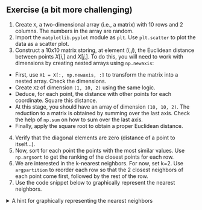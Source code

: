 ::: {.tip}
## Exercise (a bit more challenging)

1. Create `X`, a two-dimensional array (i.e., a matrix) with 10 rows and 2 columns. The numbers in the array are random.
2. Import the `matplotlib.pyplot` module as `plt`. Use `plt.scatter` to plot the data as a scatter plot.
3. Construct a 10x10 matrix storing, at element $(i,j)$, the Euclidean distance between points $X[i,]$ and $X[j,]$. To do this, you will need to work with dimensions by creating nested arrays using `np.newaxis`:
  + First, use `X1 = X[:, np.newaxis, :]` to transform the matrix into a nested array. Check the dimensions.
  + Create `X2` of dimension `(1, 10, 2)` using the same logic.
  + Deduce, for each point, the distance with other points for each coordinate. Square this distance.
  + At this stage, you should have an array of dimension `(10, 10, 2)`. The reduction to a matrix is obtained by summing over the last axis. Check the help of `np.sum` on how to sum over the last axis.
  + Finally, apply the square root to obtain a proper Euclidean distance.
4. Verify that the diagonal elements are zero (distance of a point to itself...).
5. Now, sort for each point the points with the most similar values. Use `np.argsort` to get the ranking of the closest points for each row.
6. We are interested in the k-nearest neighbors. For now, set k=2. Use `argpartition` to reorder each row so that the 2 closest neighbors of each point come first, followed by the rest of the row.
7. Use the code snippet below to graphically represent the nearest neighbors.

:::


::: {.cell .markdown}
```{=html}
<details><summary>A hint for graphically representing the nearest neighbors</summary>
```

~~~python
plt.scatter(X[:, 0], X[:, 1], s=100)

# draw lines from each point to its two nearest neighbors
K = 2

for i in range(X.shape[0]):
    for j in nearest_partition[i, :K+1]:
        # plot a line from X[i] to X[j]
        # use some zip magic to make it happen:
        plt.plot(*zip(X[j], X[i]), color='black')
~~~


```{=html}
</details>
```
:::

